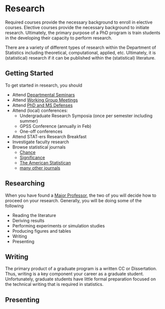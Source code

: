 # Research

Required courses provide the necessary background to enroll in elective courses.
Elective courses provide the necessary background to initiate research. 
Ultimately, the primary purpose of a PhD program is train students in the 
developing their capacity to perform research. 

There are a variety of different types of research within the Department of 
Statistics including theoretical, computational, applied, etc. 
Ultimately, it is (statistical) research if it can be published within the 
(statistical) literature. 


## Getting Started

To get started in research, you should 

- Attend [Departmental Seminars](https://www.stat.iastate.edu/events/seminars)
- Attend [Working Group Meetings](https://www.stat.iastate.edu/working-group-meetings)
- Attend [PhD and MS Defenses](https://www.stat.iastate.edu/defenses)
- Attend (local) conferences:
    - Undergraduate Research Symposia (once per semester including summer)
    - GPSS Conference (annually in Feb)
    - One-off conferences
- Attend STAT-ers Research Breakfast 
- Investigate faculty research
- Browse statistical journals
    - [Chance](https://chance.amstat.org/)
    - [Significance](https://significancemagazine.com/)
    - [The American Statistican](https://www.tandfonline.com/journals/utas20)
    - [many other journals](https://en.wikipedia.org/wiki/List_of_statistics_journals)
    
    

## Researching

When you have found a [Major Professor](progress.html#find-a-major-professor),
the two of you will decide how to proceed on your research. 
Generally, you will be doing some of the following

- Reading the literature
- Deriving results
- Performing experiments or simulation studies
- Producing figures and tables
- Writing
- Presenting



## Writing

The primary product of a graduate program is a written CC or Dissertation. 
Thus, writing is a key component your career as a graduate student. 
Unfortunately, graduate students have little formal preparation focused on 
the technical writing that is required in statistics. 

## Presenting